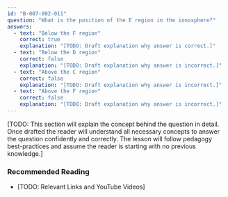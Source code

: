 ```yaml
---
id: "B-007-002-011"
question: "What is the position of the E region in the ionosphere?"
answers:
  - text: "Below the F region"
    correct: true
    explanation: "[TODO: Draft explanation why answer is correct.]"
  - text: "Below the D region"
    correct: false
    explanation: "[TODO: Draft explanation why answer is incorrect.]"
  - text: "Above the C region"
    correct: false
    explanation: "[TODO: Draft explanation why answer is incorrect.]"
  - text: "Above the F region"
    correct: false
    explanation: "[TODO: Draft explanation why answer is incorrect.]"
---
```


[TODO: This section will explain the concept behind the question in detail. Once drafted the reader will understand all necessary concepts to answer the question confidently and correctly. The lesson will follow pedagogy best-practices and assume the reader is starting with no previous knowledge.]

### Recommended Reading

- [TODO: Relevant Links and YouTube Videos]

